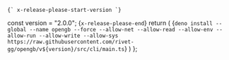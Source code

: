 	{` x-release-please-start-version `}
  const version = "2.0.0";
	{` x-release-please-end `}
  return (
    <CodeBlock>{`deno install --global --name opengb --force --allow-net --allow-read --allow-env --allow-run --allow-write --allow-sys https://raw.githubusercontent.com/rivet-gg/opengb/v${version}/src/cli/main.ts`}</CodeBlock>
  )
};
